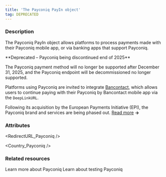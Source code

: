 ```yaml
---
title: 'The Payconiq PayIn object'
tag: DEPRECATED
---
```



### Description

The Payconiq PayIn object allows platforms to process payments made with their Payconiq mobile app, or via banking apps that support Payconiq. 

<Warning>
**Deprecated – Payconiq being discontinued end of 2025**

The Payconiq payment method will no longer be supported after December 31, 2025, and the Payconiq endpoint will be decommissioned no longer supported.

Platforms using Payconiq are invited to integrate [Bancontact](/guides/payment-methods/bancontact), which allows users to continue paying with their Payconiq by Bancontact mobile app via the `DeepLinkURL`.

Following its acquisition by the European Payments Initiative (EPI), the Payconiq brand and services are being phased out. <a href="https://www.payconiq.be/en/payconiq-evolves" target="_blank">Read more</a> **&rarr;**
</Warning>

### Attributes

<Id />  

<Tag />  

<CreationDate />  

<AuthorId1 />  

<DebitedFunds2 />  

<CreditedFunds2 />  

<Fees1 />  

<Status1 />  

<ResultCode />  

<ResultMessage />  

<ExecutionDate />  

<Type />  

<Nature />  

<CreditedWalletId1 />  

<CreditedUserId />  

<PaymentType12 />

<ExecutionType />  

<ReturnURL1 />  

<RedirectURL_Payconiq />  

<StatementDescriptor />  

<Country_Payconiq />  

<DeepLinkURL />  

<QRCodeURL />  

### Related resources

<CardGroup col={2}>
  <Card
    title="Guide"
    href="/guides/payment-methods/payconiq"
  >
    Learn more about Payconiq
  </Card>
  <Card
    title="Testing"
    href="/testing/payment-methods#payconiq"
  >
    Learn about testing Payconiq
  </Card>
</CardGroup>